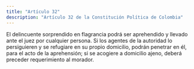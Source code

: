 ```yaml
---
title: "Artículo 32"
description: "Artículo 32 de la Constitución Política de Colombia"
---
```


El delincuente sorprendido en
flagrancia podrá ser aprehendido y llevado ante el
juez por cualquier persona. Si los agentes de la autoridad lo persiguieren y se refugiare en su propio
domicilio, podrán penetrar en él, para el acto de la
aprehensión; si se acogiere a domicilio ajeno, deberá preceder requerimiento al morador.